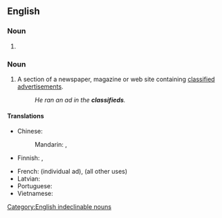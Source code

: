 ==English==

===Noun===
{{head|en|noun form}}

# {{plural of|en|classified}}

===Noun===
{{en-plural noun}}

# A section of a newspaper, magazine or web site containing [[classified advertisement]]s.
#: ''He ran an ad in the '''classifieds'''.''

====Translations====
{{trans-top|classified advertisements}}
* Chinese:
*: Mandarin: {{t|cmn|分類廣告|sc=Hani}}, {{t|cmn|分类广告|tr=fēnlèi guǎnggào|sc=Hani}}
* Finnish: {{t|fi|rivi-ilmoitus|p|alt=rivi-ilmoitukset}}, {{t|fi|[[luokitellut]] [[ilmoitus|ilmoitukset]]|p}}
{{trans-mid}}
* French: {{t+|fr|petite annonce|f}} (individual ad), {{t+|fr|petites annonces|f-p}} (all other uses)
* Latvian: {{t|lv|sludinājumi|m-p}}
* Portuguese: {{t|pt|classificados|m-p}}
* Vietnamese: {{t+|vi|rao vặt}}
{{trans-bottom}}

[[Category:English indeclinable nouns]]